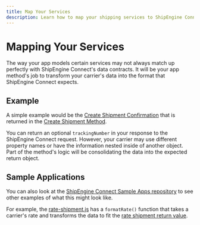 ```yaml
---
title: Map Your Services
description: Learn how to map your shipping services to ShipEngine Connect data model
---
```


Mapping Your Services
====================
The way your app models certain services may not always match up perfectly with ShipEngine Connect's data contracts. It will be your app method's job to transform your carrier's data into the format that ShipEngine Connect expects.

Example
-------
A simple example would be the [Create Shipment Confirmation](../reference/methods/create-shipment.mdx#return-value) that is returned in the [Create Shipment Method](../reference/methods/create-shipment.mdx).

You can return an optional `trackingNumber` in your response to the ShipEngine Connect request. However, your carrier may use different property names or have the information nested inside of another object. Part of the method's logic will be consolidating the data into the expected return object.


Sample Applications
-------------------
You can also look at the [ShipEngine Connect Sample Apps repository](https://github.com/ShipEngine/connect-samples) to see other examples of what this might look like.

For example, the [rate-shipment.js](https://github.com/ShipEngine/connect-samples/blob/master/freightco/rate-shipment.js) has a `formatRate()` function that takes a carrier's rate and transforms the data to fit the [rate shipment return value](../reference/methods/rate-shipment.mdx#return-value).
